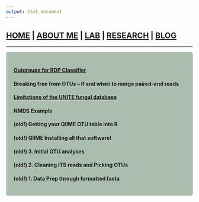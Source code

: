 ```yaml
---
output: html_document
---
```


<style type="text/css">
.main-container {
  max-width: 1800px;
  margin-left: auto;
  margin-right: auto;
}
</style>

## [HOME](http://gzahn.github.io/) | [ABOUT ME](http://gzahn.github.io/about-me/) | [LAB](http://gzahn.github.io/lab/) | [RESEARCH](http://gzahn.github.io/pubs-and-pres/) | [BLOG](http://gzahn.github.io/blog-archive/)

___

<style>
div.gray { background-color:#aabdaf; border-radius: 5px; padding: 20px;}
</style>
<div class = "gray">



#### [Outgroups for RDP Classifier](http://gzahn.github.io/blog-archive/outgroups-for-rdp-classifier/)<br>
#### Breaking free from OTUs – If and when to merge paired-end reads<br>
#### [Limitations of the UNITE fungal database](http://gzahn.github.io/blog-archive/limitations-of-the-unite-fungal-database/)<br>
#### NMDS Example<br>
#### (old!) Getting your QIIME OTU table into R<br>
#### (old!) QIIME Installing all that software!<br>
#### (old!) 3. Initial OTU analyses<br>
#### (old!) 2. Cleaning ITS reads and Picking OTUs<br>
#### (old!) 1. Data Prep through formatted fasta<br>



</div>